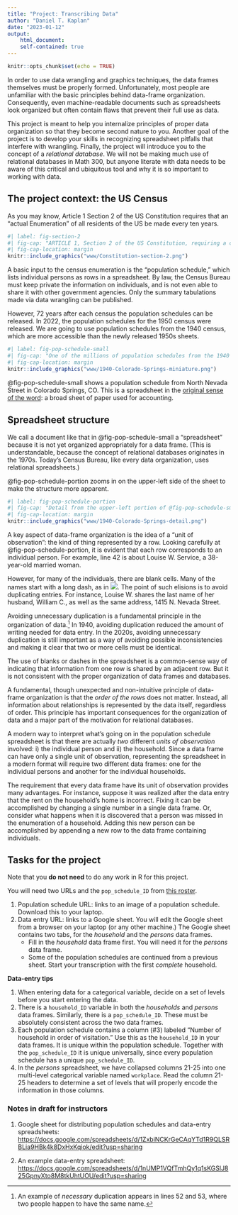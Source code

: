 ```yaml
---
title: "Project: Transcribing Data"
author: "Daniel T. Kaplan"
date: "2023-01-12"
output: 
    html_document:
    self-contained: true
---
```


```r
knitr::opts_chunk$set(echo = TRUE)
```

In order to use data wrangling and graphics techniques, the data frames themselves must be properly formed. Unfortunately, most people are unfamiliar with the basic principles behind data-frame organization. Consequently, even machine-readable documents such as spreadsheets look organized but often contain flaws that prevent their full use as data.

This project is meant to help you internalize principles of proper data organization so that they become second nature to you. Another goal of the project is to develop your skills in recognizing spreadsheet pitfalls that interfere with wrangling. Finally, the project will introduce you to the concept of a *relational database*. We will not be making much use of relational databases in Math 300, but anyone literate with data needs to be aware of this critical and ubiquitous tool and why it is so important to working with data.

## The project context: the US Census

As you may know, Article 1 Section 2 of the US Constitution requires that an "actual Enumeration" of all residents of the US be made every ten years. 

```r
#| label: fig-section-2
#| fig-cap: "ARTICLE 1, Section 2 of the US Constitution, requiring a census every 10 years. The section also contains the infamous \"three-fifths\" provision for counting enslaved people."
#| fig-cap-location: margin
knitr::include_graphics("www/Constitution-section-2.png")
```

A basic input to the census enumeration is the "population schedule," which lists individual persons as rows in a spreadsheet. By law, the Census Bureau must keep private the information on individuals, and is not even able to share it with other government agencies. Only the summary tabulations made via data wrangling can be published. 

However, 72 years after each census the population schedules can be released. In 2022, the population schedules for the 1950 census were released. We are going to use population schedules from the 1940 census, which are more accessible than the newly released 1950s sheets.

```r
#| label: fig-pop-schedule-small
#| fig-cap: "One of the millions of population schedules from the 1940 census."
#| fig-cap-location: margin
knitr::include_graphics("www/1940-Colorado-Springs-miniature.png")
```

@fig-pop-schedule-small shows a population schedule from North Nevada Street in Colorado Springs, CO. This is a spreadsheet in the [original sense of the word](https://en.wikipedia.org/wiki/Spreadsheet#Paper_spreadsheets): a broad sheet of paper used for accounting.

## Spreadsheet structure

We call a document like that in @fig-pop-schedule-small a "spreadsheet" because it is not yet organized appropriately for a data frame. (This is understandable, because the concept of relational databases originates in the 1970s. Today's Census Bureau, like every data organization, uses relational spreadsheets.) 

@fig-pop-schedule-portion zooms in on the upper-left side of the sheet to make the structure more apparent.

```r
#| label: fig-pop-schedule-portion
#| fig-cap: "Detail from the upper-left portion of @fig-pop-schedule-small."
#| fig-cap-location: margin
knitr::include_graphics("www/1940-Colorado-Springs-detail.png")
```

A key aspect of data-frame organization is the idea of a "unit of observation": the kind of thing represented by a row. Looking carefully at  @fig-pop-schedule-portion, it is evident that each row corresponds to an individual person. For example, line 42 is about Louise W. Service, a 38-year-old married woman. 

However, for many of the individuals, there are blank cells. Many of the names start with a long dash, as in ![](www/Louise-W.png). The point of such elisions is to avoid duplicating entries. For instance, Louise W. shares the last name of her husband, William C., as well as the same address, 1415 N. Nevada Street.

Avoiding unnecessary duplication is a fundamental principle in the organization of data.^[An example of *necessary* duplication appears in lines 52 and 53, where two people happen to have the same name.] In 1940, avoiding duplication reduced the amount of writing needed for data entry. In the 2020s, avoiding unnecessary duplication is still important as a way of avoiding possible inconsistencies and making it clear that two or more cells must be identical.

The use of blanks or dashes in the spreadsheet is a common-sense way of indicating that information from one row is shared by an adjacent row. But it is not consistent with the proper organization of data frames and databases.

A fundamental, though unexpected and non-intuitive principle of data-frame organization is that the *order of the rows* does not matter. Instead, all information about relationships is represented by the data itself, regardless of order. This principle has important consequences for the organization of data and a major part of the motivation for relational databases.

A modern way to interpret what's going on in the population schedule spreadsheet is that there are actually *two* different *units of observation* involved: i) the individual person and ii) the household. Since a data frame can have only a single unit of observation, representing the spreadsheet in a modern format will require two different data frames: one for the individual persons and another for the individual households. 

The requirement that every data frame have its unit of observation provides many 
advantages. For instance, suppose it was realized after the data entry that the rent on the household's home is incorrect. Fixing it can be accomplished by changing a single number in a single data frame. Or, consider what happens when it is discovered that a person was missed in the enumeration of a household. Adding this new person can be accomplished by appending a new row to the data frame containing individuals. 

## Tasks for the project

Note that you **do not need** to do any work in R for this project.

You will need two URLs and the `pop_schedule_ID` from [this roster](https://docs.google.com/spreadsheets/d/1ZxbiNCKrGeCAqYTd1R9QLSRBLia9HBk4k8DxHxKqiok/edit?usp=sharing). 

1. Population schedule URL: links to an image of a population schedule. Download this to your laptop.
2. Data entry URL: links to a Google sheet. You will edit the Google sheet from a browser on your laptop (or any other machine.) The Google sheet contains two tabs, for the *household* and the *persons* data frames.
    * Fill in the *household* data frame first. You will need it for the *persons* data frame.
    * Some of the population schedules are continued from a previous sheet. Start your transcription with the first *complete* household.
    
**Data-entry tips**

1. When entering data for a categorical variable, decide on a set of levels before you start entering the data. 
2. There is a `household_ID` variable in both the *households* and *persons* data frames. Similarly, there is a `pop_schedule_ID`. These must be absolutely consistent across the two data frames.
3. Each population schedule contains a column (#3) labeled "Number of household in order of visitation." Use this as the `household_ID` in your data frames. It is unique within the population schedule. Together with the `pop_schedule_ID` it is unique universally, since every population schedule has a unique `pop_schedule_ID`. 
4. In the *persons* spreadsheet, we have collapsed columns 21-25 into one multi-level categorical variable named `workplace`. Read the column 21-25 headers to determine a set of levels that will properly encode the information in those columns. 







### Notes in draft for instructors

1. Google sheet for distributing population schedules and data-entry spreadsheets: <https://docs.google.com/spreadsheets/d/1ZxbiNCKrGeCAqYTd1R9QLSRBLia9HBk4k8DxHxKqiok/edit?usp=sharing>

2. An example data-entry spreadsheet: <https://docs.google.com/spreadsheets/d/1nUMP1VQfTmhQy1q1sKGSlJ825GpnyXto8M8tkUhtUOU/edit?usp=sharing>





